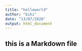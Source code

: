 ```yaml
---
title: "helloworld"
author: "biki"
date: "13/07/2020"
output: html_document
---
```



## this is a Markdown file


